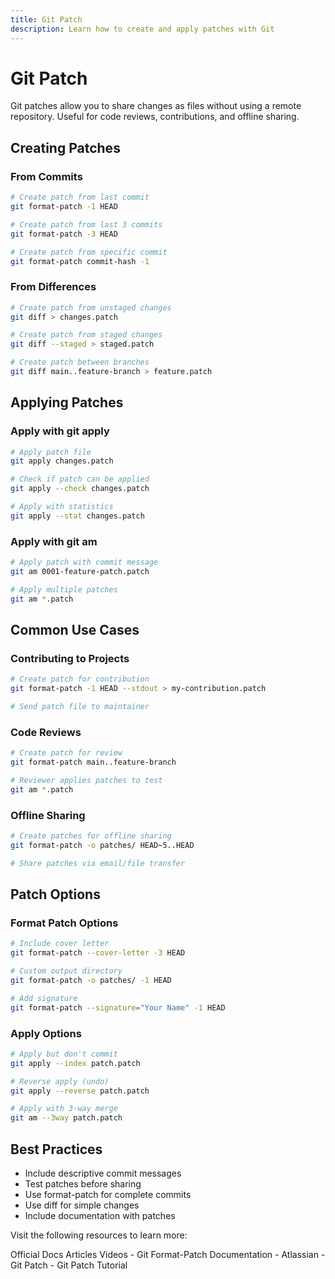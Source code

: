 ```yaml
---
title: Git Patch
description: Learn how to create and apply patches with Git
---
```


# Git Patch

Git patches allow you to share changes as files without using a remote repository. Useful for code reviews, contributions, and offline sharing.

## Creating Patches

### From Commits
```bash
# Create patch from last commit
git format-patch -1 HEAD

# Create patch from last 3 commits
git format-patch -3 HEAD

# Create patch from specific commit
git format-patch commit-hash -1
```

### From Differences
```bash
# Create patch from unstaged changes
git diff > changes.patch

# Create patch from staged changes
git diff --staged > staged.patch

# Create patch between branches
git diff main..feature-branch > feature.patch
```

## Applying Patches

### Apply with git apply
```bash
# Apply patch file
git apply changes.patch

# Check if patch can be applied
git apply --check changes.patch

# Apply with statistics
git apply --stat changes.patch
```

### Apply with git am
```bash
# Apply patch with commit message
git am 0001-feature-patch.patch

# Apply multiple patches
git am *.patch
```

## Common Use Cases

### Contributing to Projects
```bash
# Create patch for contribution
git format-patch -1 HEAD --stdout > my-contribution.patch

# Send patch file to maintainer
```

### Code Reviews
```bash
# Create patch for review
git format-patch main..feature-branch

# Reviewer applies patches to test
git am *.patch
```

### Offline Sharing
```bash
# Create patches for offline sharing
git format-patch -o patches/ HEAD~5..HEAD

# Share patches via email/file transfer
```

## Patch Options

### Format Patch Options
```bash
# Include cover letter
git format-patch --cover-letter -3 HEAD

# Custom output directory
git format-patch -o patches/ -1 HEAD

# Add signature
git format-patch --signature="Your Name" -1 HEAD
```

### Apply Options
```bash
# Apply but don't commit
git apply --index patch.patch

# Reverse apply (undo)
git apply --reverse patch.patch

# Apply with 3-way merge
git am --3way patch.patch
```

## Best Practices

- Include descriptive commit messages
- Test patches before sharing
- Use format-patch for complete commits
- Use diff for simple changes
- Include documentation with patches

Visit the following resources to learn more:

<Tabs defaultValue="official">
<TabsList>
<TabsTrigger value="official">Official Docs</TabsTrigger>
<TabsTrigger value="article">Articles</TabsTrigger>
<TabsTrigger value="video">Videos</TabsTrigger>
</TabsList>

<TabsContent value="official">
- <Link href="https://git-scm.com/docs/git-format-patch">Git Format-Patch Documentation</Link>
</TabsContent>
<TabsContent value="article">
- <Link href="https://www.atlassian.com/git/tutorials/git-patch">Atlassian - Git Patch</Link>
</TabsContent>
<TabsContent value="video">
- <Link href="https://www.youtube.com/watch?v=2EzKxOp7mmo">Git Patch Tutorial</Link>
</TabsContent>
</Tabs>
